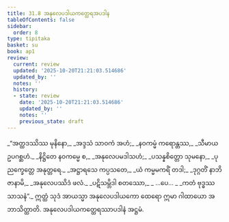 ```yaml
---
title: 31.8 အနုလေပဒါယကတ္ထေရအပဒါန
tableOfContents: false
sidebar:
  order: 8
type: tipitaka
basket: su
book: ap1
review:
  current: review
  updated: '2025-10-20T21:21:03.514686'
  updated_by: ''
  notes: ''
  history:
  - state: review
    date: '2025-10-20T21:21:03.514686'
    updated_by: ''
    notes: ''
    previous_state: draft
---
```



<DynamicBreadcrumb />


<ReviewStatus review={frontmatter.review} showDetails={true} />

<HypothesisAnnotation frontmatter={frontmatter} />

<Division number="39" book="ap1" e="ch" v="20" p="286">

<Paragraph number="3484" type="verses" book="ap1">
_“အတ္ထဒဿိဿ မုနိနော,_  
_အဒ္ဒသံ သာဝကံ အဟံ;_  
_နဝကမ္မံ ကရောန္တဿ,_  
_သီမာယ ဥပဂစ္ဆဟံ._  

</Paragraph>

</Division>
<Division number="40" book="ap1" e="ch" v="20" p="286">

<Paragraph number="3485" type="verses" book="ap1">
_နိဋ္ဌိတေ နဝကမ္မေ စ,_  
_အနုလေပမဒါသဟံ;_  
_ပသန္နစိတ္တော သုမနော,_  
_ပုညက္ခေတ္တေ အနုတ္တရေ._  

</Paragraph>

</Division>
<Division number="41" book="ap1" e="ch" v="20" p="286">

<Paragraph number="3486" type="verses" book="ap1">
_အဋ္ဌာရသေ ကပ္ပသတေ,_  
_ယံ ကမ္မမကရိံ တဒါ;_  
_ဒုဂ္ဂတိံ နာဘိဇာနာမိ,_  
_အနုလေပဿိဒံ ဖလံ._  

</Paragraph>

</Division>
<Division number="42" book="ap1" e="ch" v="20" p="286">

<Paragraph number="3487" type="verses" book="ap1">
_ပဋိသမ္ဘိဒါ စတဿော,_  
_ …ပေ… _  
_ကတံ ဗုဒ္ဓဿ သာသနံ”._  

</Paragraph>

<Paragraph number="3488" book="ap1">
ဣတ္ထံ သုဒံ အာယသ္မာ အနုလေပဒါယကော ထေရော ဣမာ ဂါထာယော အဘာသိတ္ထာတိ.

</Paragraph>
</Division>

<Paragraph number="3489" type="center" book="ap1">
အနုလေပဒါယကတ္ထေရဿာပဒါနံ အဋ္ဌမံ.
</Paragraph>